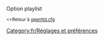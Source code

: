 {{fr/Amorce}}
Option playlist

<small><<Retour à [[Main/fr/Openttd.cfg|openttd.cfg]]</small>
[[Category:fr/Réglages et préférences]]
